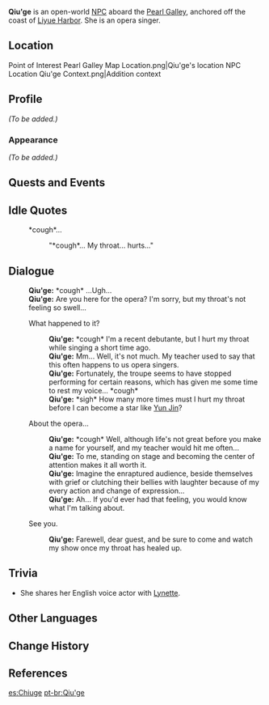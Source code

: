 {{Meta
<!-- REMOVE THIS TEMPLATE AFTER ADDING MISSING INFO -->
|missing_NPC_profile  = yes
}}
{{Character Infobox
|type             = Open-World NPC
|image            = NPC Qiu'ge.png
|region           = Liyue
|location         = Liyue
|voiceEN          = {{w|Anairis Quiñones}}<ref name="Anairis Quiñones">Twitter: [https://twitter.com/anairis_q/status/1419673872899715081 EN VA Self Announcement] ([https://web.archive.org/web/20220305194346/https://twitter.com/anairis_q/status/1419673872899715081 Archived])</ref>
|voiceJP          = [http://amuleto.jp/talents/amemiyamito.html Amemiya Mito ({{ja|雨宮 美都}})]<ref name="Amemiya Mito">Amuleto: [http://amuleto.jp/talents/amemiyamito.html JP VA's Profile]</ref>
}}
'''Qiu'ge''' is an open-world [[NPC]] aboard the [[Pearl Galley]], anchored off the coast of [[Liyue Harbor]]. She is an opera singer.

==Location==
<gallery>
Point of Interest Pearl Galley Map Location.png|Qiu'ge's location
NPC Location Qiu'ge Context.png|Addition context
</gallery>

==Profile==
<!-- detailed story/lore information goes here -->
''(To be added.)''

===Appearance===
''(To be added.)''

==Quests and Events==
{{Quests and Events}}

==Idle Quotes==
{{Dialogue Start}}
: {{DIcon|Idle}} *cough*...
:: {{A|VO Qiu'ge 01.ogg}} "*cough*... My throat... hurts..."
{{Dialogue End}}

==Dialogue==
{{Dialogue Start}}
:'''Qiu'ge:''' *cough* ...Ugh...
:'''Qiu'ge:''' Are you here for the opera? I'm sorry, but my throat's not feeling so swell...
:{{DIcon}} What happened to it?
::'''Qiu'ge:''' *cough* I'm a recent debutante, but I hurt my throat while singing a short time ago.
::'''Qiu'ge:''' Mm... Well, it's not much. My teacher used to say that this often happens to us opera singers.
::'''Qiu'ge:''' Fortunately, the troupe seems to have stopped performing for certain reasons, which has given me some time to rest my voice... *cough*
::'''Qiu'ge:''' *sigh* How many more times must I hurt my throat before I can become a star like [[Yun Jin]]?
:{{DIcon}} About the opera...
::'''Qiu'ge:''' *cough* Well, although life's not great before you make a name for yourself, and my teacher would hit me often...
::'''Qiu'ge:''' To me, standing on stage and becoming the center of attention makes it all worth it.
::'''Qiu'ge:''' Imagine the enraptured audience, beside themselves with grief or clutching their bellies with laughter because of my every action and change of expression...
::'''Qiu'ge:''' Ah... If you'd ever had that feeling, you would know what I'm talking about.
:{{DIcon}} See you.
::'''Qiu'ge:''' Farewell, dear guest, and be sure to come and watch my show once my throat has healed up.
{{Dialogue End}}

==Trivia==
* She shares her English voice actor with [[Lynette]].

==Other Languages==
{{Other Languages
|default_hidden = 1
|en      = Qiu'ge
|zhs     = 秋歌
|zhs_rm  = Qiūgē
|zht     = 秋歌
|zht_rm  = Qiūgē
|ja      = 秋歌
|ja_rm   = Shuuka{{Assumed}}
|ko      = 가을
|es      = Chiuge
|fr      = Qiuge
|ru      = Цю Гэ
|th      = Qiu'ge
|vi      = Qiu'ge
|de      = Qiuge
|id      = Qiu'ge
|pt      = Qiu'ge
|tr      = Qiu'ge
|it      = Qiu'ge
}}

==Change History==
{{Change History|1.0}}

==References==
{{Reflist|2}}

[[es:Chiuge]]
[[pt-br:Qiu'ge]]